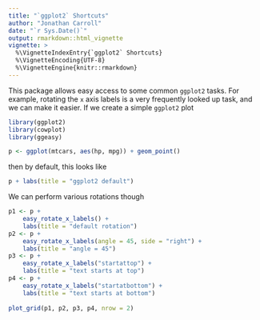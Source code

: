 ```yaml
---
title: "`ggplot2` Shortcuts"
author: "Jonathan Carroll"
date: "`r Sys.Date()`"
output: rmarkdown::html_vignette
vignette: >
  %\VignetteIndexEntry{`ggplot2` Shortcuts}
  %\VignetteEncoding{UTF-8}
  %\VignetteEngine{knitr::rmarkdown}
---
```


This package allows easy access to some common `ggplot2` tasks. For example, rotating the `x` axis labels is a very frequently looked up task, and we can make it easier. If we create a simple `ggplot2` plot

```r
library(ggplot2)
library(cowplot)
library(ggeasy)

p <- ggplot(mtcars, aes(hp, mpg)) + geom_point()
```

then by default, this looks like

```r
p + labs(title = "ggplot2 default")
```

We can perform various rotations though

```r
p1 <- p + 
    easy_rotate_x_labels() + 
    labs(title = "default rotation")
p2 <- p + 
    easy_rotate_x_labels(angle = 45, side = "right") + 
    labs(title = "angle = 45")
p3 <- p + 
    easy_rotate_x_labels("startattop") + 
    labs(title = "text starts at top")
p4 <- p + 
    easy_rotate_x_labels("startatbottom") + 
    labs(title = "text starts at bottom")
    
plot_grid(p1, p2, p3, p4, nrow = 2)
```

